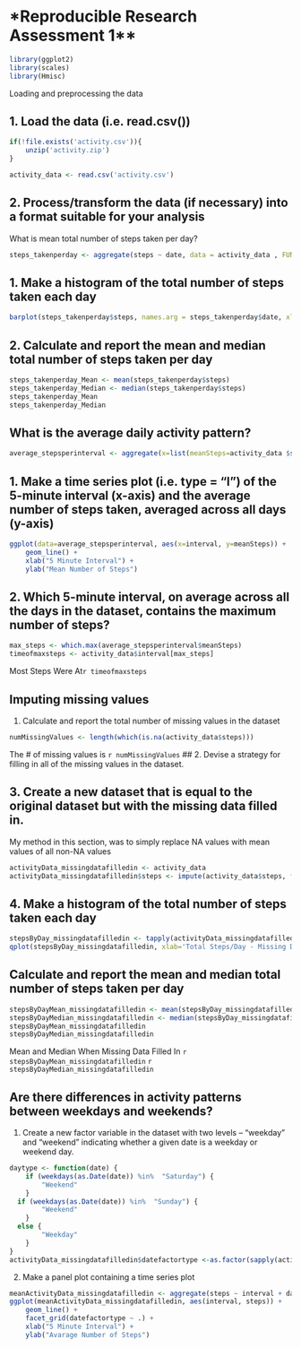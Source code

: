 
# *Reproducible Research Assessment 1**

```r
library(ggplot2)
library(scales)
library(Hmisc)
```

Loading and preprocessing the data

## 1. Load the data (i.e. read.csv())

```r
if(!file.exists('activity.csv')){
    unzip('activity.zip')
}

activity_data <- read.csv('activity.csv')
```
## 2. Process/transform the data (if necessary) into a format suitable for your analysis
What is mean total number of steps taken per day?
```r
steps_takenperday <- aggregate(steps ~ date, data = activity_data , FUN = sum)
```

## 1. Make a histogram of the total number of steps taken each day

```r
barplot(steps_takenperday$steps, names.arg = steps_takenperday$date, xlab = "Date", ylab = "Steps Taken")
```

## 2. Calculate and report the mean and median total number of steps taken per day

```r
steps_takenperday_Mean <- mean(steps_takenperday$steps)
steps_takenperday_Median <- median(steps_takenperday$steps)
steps_takenperday_Mean
steps_takenperday_Median
```


## What is the average daily activity pattern?
```r
average_stepsperinterval <- aggregate(x=list(meanSteps=activity_data $steps), by=list(interval=activity_data$interval), FUN=mean, na.rm=TRUE)
```
## 1.  Make a time series plot (i.e. type = "l") of the 5-minute interval (x-axis) and the average number of steps taken, averaged across all days (y-axis)
```r
ggplot(data=average_stepsperinterval, aes(x=interval, y=meanSteps)) +
    geom_line() +
    xlab("5 Minute Interval") +
    ylab("Mean Number of Steps") 
```


## 2. Which 5-minute interval, on average across all the days in the dataset, contains the maximum number of steps?

```r
max_steps <- which.max(average_stepsperinterval$meanSteps)
timeofmaxsteps <- activity_data$interval[max_steps]
```
Most Steps Were At`r timeofmaxsteps`

## Imputing missing values

1. Calculate and report the total number of missing values in the dataset
```r
numMissingValues <- length(which(is.na(activity_data$steps)))
```

The # of missing values is `r numMissingValues`
## 2. Devise a strategy for filling in all of the missing values in the dataset.

## 3. Create a new dataset that is equal to the original dataset but with the missing data filled in.

My method in this section, was to simply replace NA values with mean values of all non-NA values

```r
activityData_missingdatafilledin <- activity_data
activityData_missingdatafilledin$steps <- impute(activity_data$steps, fun=mean)
```
## 4. Make a histogram of the total number of steps taken each day

```r
stepsByDay_missingdatafilledin <- tapply(activityData_missingdatafilledin$steps, activityData_missingdatafilledin$date, sum)
qplot(stepsByDay_missingdatafilledin, xlab='Total Steps/Day - Missing Data Filled In With Mean Values', ylab='Frequency',binwidth=500)
```


## Calculate and report the mean and median total number of steps taken per day

```r
stepsByDayMean_missingdatafilledin <- mean(stepsByDay_missingdatafilledin)
stepsByDayMedian_missingdatafilledin <- median(stepsByDay_missingdatafilledin)
stepsByDayMean_missingdatafilledin
stepsByDayMedian_missingdatafilledin
```

Mean and Median When Missing Data Filled In `r stepsByDayMean_missingdatafilledin ` `r stepsByDayMedian_missingdatafilledin`

## Are there differences in activity patterns between weekdays and weekends?

1. Create a new factor variable in the dataset with two levels – “weekday” and “weekend” indicating whether a given date is a weekday or weekend day.

```r

daytype <- function(date) {
    if (weekdays(as.Date(date)) %in%  "Saturday") {
        "Weekend"
    } 
  if (weekdays(as.Date(date)) %in%  "Sunday") {
        "Weekend"
    }
  else {
        "Weekday"
    }
}
activityData_missingdatafilledin$datefactortype <-as.factor(sapply(activityData_missingdatafilledin$date, daytype))
```
2. Make a panel plot containing a time series plot
```r
meanActivityData_missingdatafilledin <- aggregate(steps ~ interval + datefactortype, data=activityData_missingdatafilledin, mean)
ggplot(meanActivityData_missingdatafilledin, aes(interval, steps)) + 
    geom_line() + 
    facet_grid(datefactortype ~ .) +
    xlab("5 Minute Interval") + 
    ylab("Avarage Number of Steps")
```

